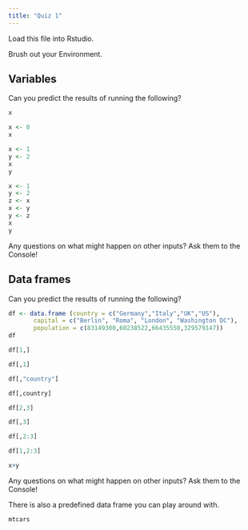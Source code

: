 ```yaml
---
title: "Quiz 1"
---
```


Load this file into Rstudio.

Brush out your Environment.

## Variables

Can you predict the results of running the following?

```r
x
```
```r
x <- 0
x
```
```r
x <- 1
y <- 2
x 
y
```

```r
x <- 1
y <- 2
z <- x
x <- y
y <- z
x
y
```

Any questions on what might happen on other inputs? Ask them to the Console!

## Data frames

Can you predict the results of running the following?


```r
df <- data.frame (country = c("Germany","Italy","UK","US"),
       capital = c("Berlin", "Roma", "London", "Washington DC"),
       population = c(83149300,60238522,66435550,329579147))
df
```


```r
df[1,]
```
```r
df[,1]
```

```r
df[,"country"]
```

```r
df[,country]
```

```r
df[2,3]
```

```r
df[,3]
```

```r
df[,2:3]
```

```r
df[1,2:3]
```

```r
x+y
```


Any questions on what might happen on other inputs? Ask them to the Console!

There is also a predefined data frame you can play around with.

```r
mtcars
```

